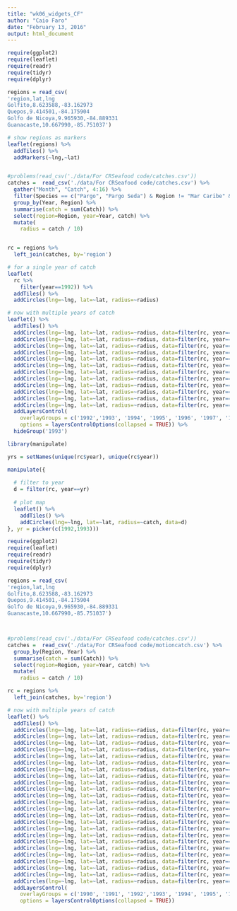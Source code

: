 ```yaml
---
title: "wk06_widgets_CF"
author: "Caio Faro"
date: "February 13, 2016"
output: html_document
---
```



```r

require(ggplot2)
require(leaflet)
require(readr)
require(tidyr)
require(dplyr)

regions = read_csv(
'region,lat,lng
Golfito,8.623588,-83.162973
Quepos,9.414501,-84.175904
Golfo de Nicoya,9.965930,-84.889331
Guanacaste,10.667990,-85.751037')

# show regions as markers
leaflet(regions) %>%
  addTiles() %>%
  addMarkers(~lng,~lat)


#problems(read_csv('./data/For CRSeafood code/catches.csv'))
catches =  read_csv('./data/For CRSeafood code/catches.csv') %>%
  gather("Month", "Catch", 4:16) %>%
  filter(Species == c("Pargo", "Pargo Seda") & Region != "Mar Caribe" & Month == "Total") %>%
  group_by(Year, Region) %>%
  summarise(catch = sum(Catch)) %>%
  select(region=Region, year=Year, catch) %>%
  mutate(
    radius = catch / 10)


rc = regions %>%
  left_join(catches, by='region')

# for a single year of catch
leaflet(
  rc %>%
    filter(year==1992)) %>%
  addTiles() %>%
  addCircles(lng=~lng, lat=~lat, radius=~radius)

# now with multiple years of catch
leaflet() %>%
  addTiles() %>%
  addCircles(lng=~lng, lat=~lat, radius=~radius, data=filter(rc, year==1992), group='1992') %>%
  addCircles(lng=~lng, lat=~lat, radius=~radius, data=filter(rc, year==1993), group='1993') %>%
  addCircles(lng=~lng, lat=~lat, radius=~radius, data=filter(rc, year==1994), group='1994') %>%
  addCircles(lng=~lng, lat=~lat, radius=~radius, data=filter(rc, year==1995), group='1995') %>%
  addCircles(lng=~lng, lat=~lat, radius=~radius, data=filter(rc, year==1996), group='1996') %>%
  addCircles(lng=~lng, lat=~lat, radius=~radius, data=filter(rc, year==1997), group='1997') %>%
  addCircles(lng=~lng, lat=~lat, radius=~radius, data=filter(rc, year==1998), group='1998') %>%
  addCircles(lng=~lng, lat=~lat, radius=~radius, data=filter(rc, year==1999), group='1999') %>%
  addCircles(lng=~lng, lat=~lat, radius=~radius, data=filter(rc, year==2000), group='2000') %>%
  addCircles(lng=~lng, lat=~lat, radius=~radius, data=filter(rc, year==2001), group='2001') %>%
  addCircles(lng=~lng, lat=~lat, radius=~radius, data=filter(rc, year==2002), group='2002') %>%
  addCircles(lng=~lng, lat=~lat, radius=~radius, data=filter(rc, year==2008), group='2008') %>%
  addLayersControl(
    overlayGroups = c('1992','1993', '1994', '1995', '1996', '1997', '1998', '1999', '2000', '2001', '2002', '2003', '2004', '2005', '2006', '2007', '2008', '2009', '2010', '2011', '2012', '2013'),
    options = layersControlOptions(collapsed = TRUE)) %>%
  hideGroup('1993')
```


```r
library(manipulate)

yrs = setNames(unique(rc$year), unique(rc$year))

manipulate({
  
  # filter to year
  d = filter(rc, year==yr)
  
  # plot map
  leaflet() %>%
    addTiles() %>%
    addCircles(lng=~lng, lat=~lat, radius=~catch, data=d)
}, yr = picker(c(1992,1993)))
```


```r
require(ggplot2)
require(leaflet)
require(readr)
require(tidyr)
require(dplyr)

regions = read_csv(
'region,lat,lng
Golfito,8.623588,-83.162973
Quepos,9.414501,-84.175904
Golfo de Nicoya,9.965930,-84.889331
Guanacaste,10.667990,-85.751037')



#problems(read_csv('./data/For CRSeafood code/catches.csv'))
catches =  read_csv('./data/For CRSeafood code/motioncatch.csv') %>%
  group_by(Region, Year) %>%
  summarise(catch = sum(Catch)) %>%
  select(region=Region, year=Year, catch) %>%
  mutate(
    radius = catch / 10)

rc = regions %>%
  left_join(catches, by='region')

# now with multiple years of catch
leaflet() %>%
  addTiles() %>%
  addCircles(lng=~lng, lat=~lat, radius=~radius, data=filter(rc, year==1990), group='1990') %>%
  addCircles(lng=~lng, lat=~lat, radius=~radius, data=filter(rc, year==1991), group='1991') %>%
  addCircles(lng=~lng, lat=~lat, radius=~radius, data=filter(rc, year==1992), group='1992') %>%
  addCircles(lng=~lng, lat=~lat, radius=~radius, data=filter(rc, year==1993), group='1993') %>%
  addCircles(lng=~lng, lat=~lat, radius=~radius, data=filter(rc, year==1994), group='1994') %>%
  addCircles(lng=~lng, lat=~lat, radius=~radius, data=filter(rc, year==1995), group='1995') %>%
  addCircles(lng=~lng, lat=~lat, radius=~radius, data=filter(rc, year==1996), group='1996') %>%
  addCircles(lng=~lng, lat=~lat, radius=~radius, data=filter(rc, year==1997), group='1997') %>%
  addCircles(lng=~lng, lat=~lat, radius=~radius, data=filter(rc, year==1998), group='1998') %>%
  addCircles(lng=~lng, lat=~lat, radius=~radius, data=filter(rc, year==1999), group='1999') %>%
  addCircles(lng=~lng, lat=~lat, radius=~radius, data=filter(rc, year==2000), group='2000') %>%
  addCircles(lng=~lng, lat=~lat, radius=~radius, data=filter(rc, year==2001), group='2001') %>%
  addCircles(lng=~lng, lat=~lat, radius=~radius, data=filter(rc, year==2002), group='2002') %>%
  addCircles(lng=~lng, lat=~lat, radius=~radius, data=filter(rc, year==2003), group='2003') %>%
  addCircles(lng=~lng, lat=~lat, radius=~radius, data=filter(rc, year==2004), group='2004') %>%
  addCircles(lng=~lng, lat=~lat, radius=~radius, data=filter(rc, year==2005), group='2005') %>%
  addCircles(lng=~lng, lat=~lat, radius=~radius, data=filter(rc, year==2006), group='2006') %>%
  addCircles(lng=~lng, lat=~lat, radius=~radius, data=filter(rc, year==2007), group='2007') %>%
  addCircles(lng=~lng, lat=~lat, radius=~radius, data=filter(rc, year==2008), group='2008') %>%
  addCircles(lng=~lng, lat=~lat, radius=~radius, data=filter(rc, year==2009), group='2009') %>%
  addCircles(lng=~lng, lat=~lat, radius=~radius, data=filter(rc, year==2010), group='2010') %>%
  addCircles(lng=~lng, lat=~lat, radius=~radius, data=filter(rc, year==2011), group='2011') %>%
  addCircles(lng=~lng, lat=~lat, radius=~radius, data=filter(rc, year==2012), group='2012') %>%
  addCircles(lng=~lng, lat=~lat, radius=~radius, data=filter(rc, year==2013), group='2013') %>%
  addLayersControl(
    overlayGroups = c('1990', '1991', '1992','1993', '1994', '1995', '1996', '1997', '1998', '1999', '2000', '2001', '2002', '2003', '2004', '2005', '2006', '2007', '2008', '2009', '2010', '2011', '2012', '2013'),
    options = layersControlOptions(collapsed = TRUE))
```


